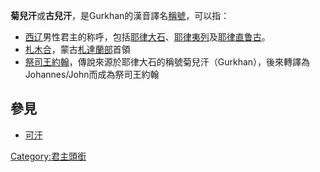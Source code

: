 '''菊兒汗'''或'''古兒汗'''，是Gurkhan的漢音譯名[[稱號|稱號]]，可以指：
*[[西辽|西辽]]男性君主的称呼，包括[[耶律大石|耶律大石]]、[[耶律夷烈|耶律夷列]]及[[耶律直魯古|耶律直鲁古]]。
*[[札木合|札木合]]，蒙古[[札達蘭部|札達蘭部]]首領
*[[祭司王約翰|祭司王約翰]]，傳說來源於耶律大石的稱號菊兒汗（Gurkhan），後來轉譯為Johannes/John而成為祭司王約翰

== 參見 ==
* [[可汗|可汗]]

{{Disambig|cat=三字消歧義}}

{{DEFAULTSORT:J菊兒汗}}
[[Category:君主頭銜|Category:君主頭銜]]